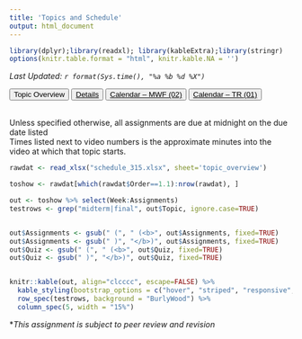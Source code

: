 ```yaml
---
title: 'Topics and Schedule'
output: html_document
---
```

```r
library(dplyr);library(readxl); library(kableExtra);library(stringr)
options(knitr.table.format = "html", knitr.kable.NA = '') 
```
_Last Updated: `r format(Sys.time(), "%a %b %d %X")`_
<br>


<button type="button" class="btn btn-secondary">
  Topic Overview
</button>
<button type="button" class="btn btn-outline-secondary">
  <a href="schedule_details.html" style="color:inherit"> Details </a>
</button>
<button type="button" class="btn btn-secondary">
  <a href="cal_mwf.html" style="color:inherit"> Calendar -- MWF (02) </a>
</button>
<button type="button" class="btn btn-secondary">
  <a href="cal_tr.html" style="color:inherit"> Calendar -- TR (01) </a>
</button>

<br>
Unless specified otherwise, all assignments are due at midnight on the due date listed  
Times listed next to video numbers is the approximate minutes into the video at which that topic starts. 
<br>
```r
rawdat <- read_xlsx("schedule_315.xlsx", sheet='topic_overview')

toshow <- rawdat[which(rawdat$Order==1.1):nrow(rawdat), ]
```
  
```r
out <- toshow %>% select(Week:Assignments)
testrows <- grep("midterm|final", out$Topic, ignore.case=TRUE)


out$Assignments <- gsub(" (", " (<b>", out$Assignments, fixed=TRUE)
out$Assignments <- gsub(" )", "</b>)", out$Assignments, fixed=TRUE)
out$Quiz <- gsub(" (", " (<b>", out$Quiz, fixed=TRUE)
out$Quiz <- gsub(" )", "</b>)", out$Quiz, fixed=TRUE)


knitr::kable(out, align="clcccc", escape=FALSE) %>% 
  kable_styling(bootstrap_options = c("hover", "striped", "responsive", "bordered")) %>% 
  row_spec(testrows, background = "BurlyWood") %>% 
  column_spec(5, width = "15%")
```

*_This assignment is subject to peer review and revision_

